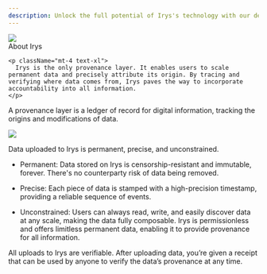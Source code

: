 ```yaml
---
description: Unlock the full potential of Irys's technology with our developer resources.
---
```



<div className="flex flex-col mt-5">
	<div className="flex items-end">
    	<img src="https://bundlr.network/new/assets/home/data-donuts.webp" className="w-[150px] " />
    	<div className="ml-5"><Heading level={1}>About Irys</Heading></div>
    </div>

    <p className="mt-4 text-xl">
      Irys is the only provenance layer. It enables users to scale permanent data and precisely attribute its origin. By tracing and verifying where data comes from, Irys paves the way to incorporate accountability into all information.
    </p>

</div>

A
provenance layer is a ledger of record for digital information, tracking the origins and modifications of data.

<img className="border border-[#FEF4EE] rounded mt-5 md:w-4/6 w-full" src="/img/overview/irys-architecture.png" />

Data uploaded to Irys is permanent, precise, and unconstrained.

-   Permanent: Data stored on Irys is censorship-resistant and immutable, forever. There's no counterparty risk of data being removed.

-   Precise: Each piece of data is stamped with a high-precision timestamp, providing a reliable sequence of events.

-   Unconstrained: Users can always read, write, and easily discover data at any scale, making the data fully composable. Irys is permissionless and offers limitless permanent data, enabling it to provide provenance for all information.

All uploads to Irys are verifiable. After uploading data, you’re given a receipt that can be used by anyone to verify the data’s provenance at any time.
